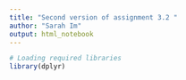 ```yaml
---
title: "Second version of assignment 3.2 "
author: "Sarah Im"
output: html_notebook
---
```



```r
# Loading required libraries
library(dplyr)
```

